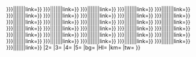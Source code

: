<includeonly>{{BSrow
|1={{BS-overlap|{{{PX|x{{BSpx}}}}}|{{{1|}}}|{{{O1|}}}|{{{O1,2|}}}|{{{O1,3|}}}|{{{O1,4|}}}|{{{O1,5|}}}|link={{{L1|}}}}}
{{BS-overlap|{{{PX2|{{#if: {{{PX|}}}|{{{PX}}}|x{{BSpx}}}}}}}|{{{2|}}}|{{{O2|}}}|{{{O2,2|}}}|{{{O2,3|}}}|{{{O2,4|}}}|{{{O2,5|}}}|link={{{L2|}}}}}
{{BS-overlap|{{{PX3|{{#if: {{{PX|}}}|{{{PX}}}|x{{BSpx}}}}}}}|{{{3|}}}|{{{O3|}}}|{{{O3,2|}}}|{{{O33|}}}|{{{O34|}}}|{{{O35|}}}|link={{{L3|}}}}}
{{BS-overlap|{{{PX4|{{#if: {{{PX|}}}|{{{PX}}}|x{{BSpx}}}}}}}|{{{4|}}}|{{{O4|}}}|{{{O42|}}}|{{{O43|}}}|{{{O44|}}}|{{{O45|}}}|link={{{L4|}}}}}
{{BS-overlap|{{{PX5|{{#if: {{{PX|}}}|{{{PX}}}|x{{BSpx}}}}}}}|{{{5|}}}|{{{O5|}}}|{{{O52|}}}|{{{O53|}}}|{{{O54|}}}|{{{O55|}}}|link={{{L5|}}}}}
{{BS-overlap|{{{PX6|{{#if: {{{PX|}}}|{{{PX}}}|x{{BSpx}}}}}}}|{{{6|}}}|{{{O6|}}}|{{{O62|}}}|{{{O63|}}}|{{{O64|}}}|{{{O65|}}}|link={{{L6|}}}}}
{{BS-overlap|{{{PX7|{{#if: {{{PX|}}}|{{{PX}}}|x{{BSpx}}}}}}}|{{{7|}}}|{{{O7|}}}|{{{O72|}}}|{{{O73|}}}|{{{O74|}}}|{{{O75|}}}|link={{{L7|}}}}}
{{BS-overlap|{{{PX8|{{#if: {{{PX|}}}|{{{PX}}}|x{{BSpx}}}}}}}|{{{8|}}}|{{{O8|}}}|{{{O82|}}}|{{{O83|}}}|{{{O84|}}}|{{{O85|}}}|link={{{L8|}}}}}
{{BS-overlap|{{{PX9|{{#if: {{{PX|}}}|{{{PX}}}|x{{BSpx}}}}}}}|{{{9|}}}|{{{O9|}}}|{{{O92|}}}|{{{O93|}}}|{{{O94|}}}|{{{O95|}}}|link={{{L9|}}}}}
{{BS-overlap|{{{PX10|{{#if: {{{PX|}}}|{{{PX}}}|x{{BSpx}}}}}}}|{{{10|}}}|{{{O10|}}}|{{{O102|}}}|{{{O103|}}}|{{{O104|}}}|{{{O105|}}}|link={{{L10|}}}}}
{{BS-overlap|{{{PX11|{{#if: {{{PX|}}}|{{{PX}}}|x{{BSpx}}}}}}}|{{{11|}}}|{{{O11|}}}|{{{O112|}}}|{{{O113|}}}|{{{O114|}}}|{{{O115|}}}|link={{{L11|}}}}}
{{BS-overlap|{{{PX12|{{#if: {{{PX|}}}|{{{PX}}}|x{{BSpx}}}}}}}|{{{12|}}}|{{{O12|}}}|{{{O122|}}}|{{{O123|}}}|{{{O124|}}}|{{{O125|}}}|link={{{L12|}}}}}
{{BS-overlap|{{{PX13|{{#if: {{{PX|}}}|{{{PX}}}|x{{BSpx}}}}}}}|{{{13|}}}|{{{O13|}}}|{{{O132|}}}|{{{O133|}}}|{{{O134|}}}|{{{O135|}}}|link={{{L13|}}}}}
{{BS-overlap|{{{PX14|{{#if: {{{PX|}}}|{{{PX}}}|x{{BSpx}}}}}}}|{{{14|}}}|{{{O14|}}}|{{{O142|}}}|{{{O143|}}}|{{{O144|}}}|{{{O145|}}}|link={{{L14|}}}}}
{{BS-overlap|{{{PX15|{{#if: {{{PX|}}}|{{{PX}}}|x{{BSpx}}}}}}}|{{{15|}}}|{{{O15|}}}|{{{O152|}}}|{{{O153|}}}|{{{O154|}}}|{{{O155|}}}|link={{{L15|}}}}}
{{BS-overlap|{{{PX16|{{#if: {{{PX|}}}|{{{PX}}}|x{{BSpx}}}}}}}|{{{16|}}}|{{{O16|}}}|{{{O162|}}}|{{{O163|}}}|{{{O164|}}}|{{{O165|}}}|link={{{L16|}}}}}
{{BS-overlap|{{{PX17|{{#if: {{{PX|}}}|{{{PX}}}|x{{BSpx}}}}}}}|{{{17|}}}|{{{O17|}}}|{{{O172|}}}|{{{O173|}}}|{{{O174|}}}|{{{O175|}}}|link={{{L17|}}}}}
{{BS-overlap|{{{PX18|{{#if: {{{PX|}}}|{{{PX}}}|x{{BSpx}}}}}}}|{{{18|}}}|{{{O18|}}}|{{{O182|}}}|{{{O183|}}}|{{{O184|}}}|{{{O185|}}}|link={{{L18|}}}}}
{{BS-overlap|{{{PX19|{{#if: {{{PX|}}}|{{{PX}}}|x{{BSpx}}}}}}}|{{{19|}}}|{{{O19|}}}|{{{O192|}}}|{{{O193|}}}|{{{O194|}}}|{{{O195|}}}|link={{{L19|}}}}}
{{BS-overlap|{{{PX20|{{#if: {{{PX|}}}|{{{PX}}}|x{{BSpx}}}}}}}|{{{20|}}}|{{{O20|}}}|{{{O202|}}}|{{{O203|}}}|{{{O204|}}}|{{{O205|}}}|link={{{L20|}}}}}
{{BS-overlap|{{{PX21|{{#if: {{{PX|}}}|{{{PX}}}|x{{BSpx}}}}}}}|{{{21|}}}|{{{O21|}}}|{{{O212|}}}|{{{O213|}}}|{{{O214|}}}|{{{O215|}}}|link={{{L21|}}}}}
{{BS-overlap|{{{PX22|{{#if: {{{PX|}}}|{{{PX}}}|x{{BSpx}}}}}}}|{{{22|}}}|{{{O22|}}}|{{{O222|}}}|{{{O223|}}}|{{{O224|}}}|{{{O225|}}}|link={{{L22|}}}}}
{{BS-overlap|{{{PX23|{{#if: {{{PX|}}}|{{{PX}}}|x{{BSpx}}}}}}}|{{{23|}}}|{{{O23|}}}|{{{O232|}}}|{{{O233|}}}|{{{O234|}}}|{{{O235|}}}|link={{{L23|}}}}}
{{BS-overlap|{{{PX24|{{#if: {{{PX|}}}|{{{PX}}}|x{{BSpx}}}}}}}|{{{24|}}}|{{{O24|}}}|{{{O242|}}}|{{{O243|}}}|{{{O244|}}}|{{{O245|}}}|link={{{L24|}}}}}
{{BS-overlap|{{{PX25|{{#if: {{{PX|}}}|{{{PX}}}|x{{BSpx}}}}}}}|{{{25|}}}|{{{O25|}}}|{{{O252|}}}|{{{O253|}}}|{{{O254|}}}|{{{O255|}}}|link={{{L25|}}}}}
{{BS-overlap|{{{PX26|{{#if: {{{PX|}}}|{{{PX}}}|x{{BSpx}}}}}}}|{{{26|}}}|{{{O26|}}}|{{{O262|}}}|{{{O263|}}}|{{{O264|}}}|{{{O265|}}}|link={{{L26|}}}}}
{{BS-overlap|{{{PX27|{{#if: {{{PX|}}}|{{{PX}}}|x{{BSpx}}}}}}}|{{{27|}}}|{{{O27|}}}|{{{O272|}}}|{{{O273|}}}|{{{O274|}}}|{{{O275|}}}|link={{{L27|}}}}}
{{BS-overlap|{{{PX28|{{#if: {{{PX|}}}|{{{PX}}}|x{{BSpx}}}}}}}|{{{28|}}}|{{{O28|}}}|{{{O282|}}}|{{{O283|}}}|{{{O284|}}}|{{{O285|}}}|link={{{L28|}}}}}
{{BS-overlap|{{{PX29|{{#if: {{{PX|}}}|{{{PX}}}|x{{BSpx}}}}}}}|{{{29|}}}|{{{O29|}}}|{{{O292|}}}|{{{O293|}}}|{{{O294|}}}|{{{O295|}}}|link={{{L29|}}}}}
{{BS-overlap|{{{PX30|{{#if: {{{PX|}}}|{{{PX}}}|x{{BSpx}}}}}}}|{{{30|}}}|{{{O30|}}}|{{{O302|}}}|{{{O303|}}}|{{{O304|}}}|{{{O305|}}}|link={{{L30|}}}}}
{{BS-overlap|{{{PX31|{{#if: {{{PX|}}}|{{{PX}}}|x{{BSpx}}}}}}}|{{{31|}}}|{{{O31|}}}|{{{O312|}}}|{{{O313|}}}|{{{O314|}}}|{{{O315|}}}|link={{{L31|}}}}}
{{BS-overlap|{{{PX32|{{#if: {{{PX|}}}|{{{PX}}}|x{{BSpx}}}}}}}|{{{32|}}}|{{{O32|}}}|{{{O322|}}}|{{{O323|}}}|{{{O324|}}}|{{{O325|}}}|link={{{L32|}}}}}
|2={{{33|}}}
|3={{{34|}}}
|4={{{35|}}}
|5={{{36|}}}
|bg={{{bg|}}}
|HI={{{HI|}}}
|km={{{km|}}}
|tw={{{tw|}}}
}}</includeonly><noinclude>
{{doc|Template:BS/doc}}
</noinclude>